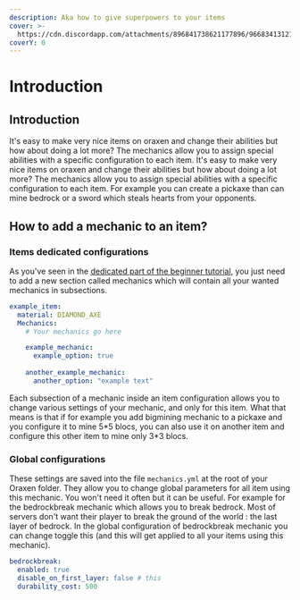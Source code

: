 ```yaml
---
description: Aka how to give superpowers to your items
cover: >-
  https://cdn.discordapp.com/attachments/896841738621177896/966834131214422036/unknown.png
coverY: 0
---
```


# Introduction

## Introduction

It's easy to make very nice items on oraxen and change their abilities but how about doing a lot more? The mechanics allow you to assign special abilities with a specific configuration to each item. It's easy to make very nice items on oraxen and change their abilities but how about doing a lot more? The mechanics allow you to assign special abilities with a specific configuration to each item. For example you can create a pickaxe than can mine bedrock or a sword which steals hearts from your opponents.

## How to add a mechanic to an item?

### Items dedicated configurations

As you've seen in the [dedicated part of the beginner tutorial](../configuration/create-your-first-item#4-lets-improve-our-item-with-mechanics), you just need to add a new section called mechanics which will contain all your wanted mechanics in subsections.

```yaml
example_item:
  material: DIAMOND_AXE
  Mechanics:
    # Your mechanics go here

    example_mechanic:
      example_option: true
    
    another_example_mechanic:
      another_option: "example text"
```

Each subsection of a mechanic inside an item configuration allows you to change various settings of your mechanic, and only for this item. What that means is that if for example you add bigmining mechanic to a pickaxe and you configure it to mine 5\*5 blocs, you can also use it on another item and configure this other item to mine only 3\*3 blocs.

### Global configurations

These settings are saved into the file `mechanics.yml` at the root of your Oraxen folder. They allow you to change global parameters for all item using this mechanic. You won't need it often but it can be useful. For example for the bedrockbreak mechanic which allows you to break bedrock. Most of servers don't want their player to break the ground of the world : the last layer of bedrock. In the global configuration of bedrockbreak mechanic you can change toggle this (and this will get applied to all your items using this mechanic).

```yaml
bedrockbreak:
  enabled: true
  disable_on_first_layer: false # this
  durability_cost: 500
```
